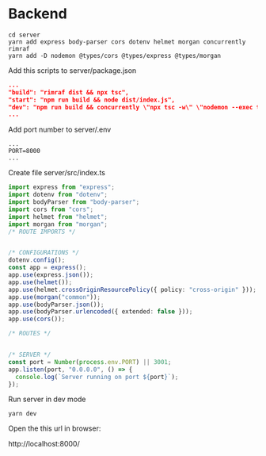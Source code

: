 # Backend

```shell copy
cd server
yarn add express body-parser cors dotenv helmet morgan concurrently rimraf
yarn add -D nodemon @types/cors @types/express @types/morgan
```

Add this scripts to server/package.json

```json
...
"build": "rimraf dist && npx tsc",
"start": "npm run build && node dist/index.js",
"dev": "npm run build && concurrently \"npx tsc -w\" \"nodemon --exec ts-node src/index.ts\""
...
```

Add port number to server/.env

```env filename="server/.env"
...
PORT=8000
...
```

Create file server/src/index.ts

```ts filename="server/src/index.ts" copy
import express from "express";
import dotenv from "dotenv";
import bodyParser from "body-parser";
import cors from "cors";
import helmet from "helmet";
import morgan from "morgan";
/* ROUTE IMPORTS */


/* CONFIGURATIONS */
dotenv.config();
const app = express();
app.use(express.json());
app.use(helmet());
app.use(helmet.crossOriginResourcePolicy({ policy: "cross-origin" }));
app.use(morgan("common"));
app.use(bodyParser.json());
app.use(bodyParser.urlencoded({ extended: false }));
app.use(cors());

/* ROUTES */


/* SERVER */
const port = Number(process.env.PORT) || 3001;
app.listen(port, "0.0.0.0", () => {
  console.log(`Server running on port ${port}`);
});
```

Run server in dev mode
```shell
yarn dev
```

Open the this url in browser:

http://localhost:8000/
